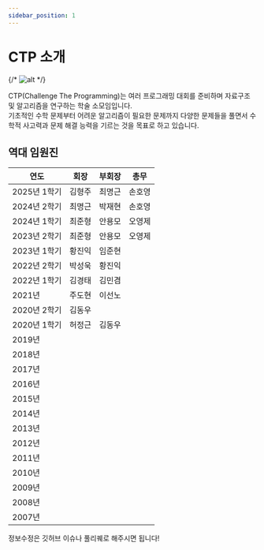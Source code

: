 ```yaml
---
sidebar_position: 1
---
```



# CTP 소개

{/* ![alt](../../static/img/ctp_with_text.svg) */}
<ThemedLogo />

CTP(Challenge The Programming)는 여러 프로그래밍 대회를 준비하며 자료구조 및 알고리즘을 연구하는 학술 소모임입니다.  
기초적인 수학 문제부터 어려운 알고리즘이 필요한 문제까지 다양한 문제들을 풀면서 수학적 사고력과 문제 해결 능력을 기르는 것을 목표로 하고 있습니다.

## 역대 임원진

| 연도         | 회장   | 부회장 | 총무   |
| ------------ | ------ | ------ | ------ |
| 2025년 1학기 | 김형주 | 최명근 | 손호영 |
| 2024년 2학기 | 최명근 | 박재현 | 손호영 |
| 2024년 1학기 | 최준형 | 안용모 | 오영제 |
| 2023년 2학기 | 최준형 | 안용모 | 오영제 |
| 2023년 1학기 | 황진익 | 임준현 |        |
| 2022년 2학기 | 박성욱 | 황진익 |        |
| 2022년 1학기 | 김경태 | 김민겸 |        |
| 2021년       | 주도현 | 이선노 |        |
| 2020년 2학기 | 김동우 |        |        |
| 2020년 1학기 | 허정근 | 김동우 |        |
| 2019년       |        |        |        |
| 2018년       |        |        |        |
| 2017년       |        |        |        |
| 2016년       |        |        |        |
| 2015년       |        |        |        |
| 2014년       |        |        |        |
| 2013년       |        |        |        |
| 2012년       |        |        |        |
| 2011년       |        |        |        |
| 2010년       |        |        |        |
| 2009년       |        |        |        |
| 2008년       |        |        |        |
| 2007년       |        |        |        |

정보수정은 깃허브 이슈나 풀리퀘로 해주시면 됩니다!

